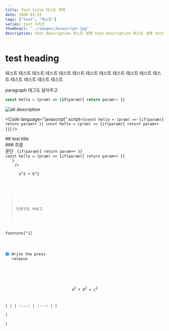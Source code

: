 ```yaml
---
title: Test title 테스트 제목
date: 2020-02-23
tags: ["test", "테스트"]
series: test 시리즈
thumbnail: "../images/Javascript.jpg"
description: test description 테스트 설명 test description 테스트 설명 test description 테스트 설명
---
```





# test heading
테스트 테스트 테스트 테스트 테스트 테스트 테스트 테스트 테스트 테스트 테스트 테스트 테스트 테스트 테스트 테스트
<p>paragraph 태그도 달아주고</p>

```js
const hello = (pram) => {if(param){ return param++ }}
```
![alt description](../images/freeImage_maybe.webp)

<Youtube src="https://www.youtube.com/watch?v=Ta6ERXcsBYE" size="half" ratio="50" />

<Code
  language="javascript"
  script={`
const hello = (pram) => {if(param){ return param++ }}
const hello = (pram) => {if(param){ return param++ }}
  `}
/>

<Columns>
  <Column>
    <Youtube src="https://www.youtube.com/watch?v=Ta6ERXcsBYE" size="half" ratio="50" />
  </Column>
  <Column>
    ## test title<div/>
    ### 흐름<div/>
    문단
    <Code 
  language="javascript"
  script={`
const hello = (pram) => {if(param){ return param++ }}
const hello = (pram) => {if(param){ return param++ }}
  `}
    />
    <BlockMath>
      a^2 + b^2
    </BlockMath>
  </Column>
</Columns>

> 인용구도 써보고

footnote[^1]

- [x] Write the press release

<Gist  url='https://gist.github.com/GeorgeGkas/5f55a83909a3f5b766934ffe802d30df#file-start-js' />


$$
a^2 + b^2 = c^2
$$

|    |
| :---:        |    :---:   |
| <Gist  url='https://gist.github.com/GeorgeGkas/5f55a83909a3f5b766934ffe802d30df#file-start-js' />      | <Youtube src="https://www.youtube.com/watch?v=Ta6ERXcsBYE" size="half" ratio="100" /> |